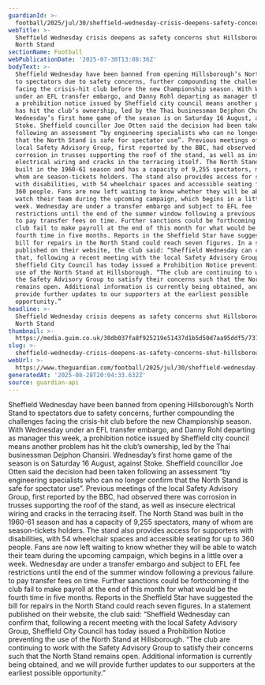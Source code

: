 ```yaml
---
guardianId: >-
  football/2025/jul/30/sheffield-wednesday-crisis-deepens-safety-concerns-shut-hillsborough-north-stand
webTitle: >-
  Sheffield Wednesday crisis deepens as safety concerns shut Hillsborough’s
  North Stand
sectionName: Football
webPublicationDate: '2025-07-30T13:08:36Z'
bodyText: >-
  Sheffield Wednesday have been banned from opening Hillsborough’s North Stand
  to spectators due to safety concerns, further compounding the challenges
  facing the crisis-hit club before the new Championship season. With Wednesday
  under an EFL transfer embargo, and Danny Rohl departing as manager this week,
  a prohibition notice issued by Sheffield city council means another problem
  has hit the club’s ownership, led by the Thai businessman Dejphon Chansiri.
  Wednesday’s first home game of the season is on Saturday 16 August, against
  Stoke. Sheffield councillor Joe Otten said the decision had been taken
  following an assessment “by engineering specialists who can no longer confirm
  that the North Stand is safe for spectator use”. Previous meetings of the
  local Safety Advisory Group, first reported by the BBC, had observed there was
  corrosion in trusses supporting the roof of the stand, as well as insecure
  electrical wiring and cracks in the terracing itself. The North Stand was
  built in the 1960-61 season and has a capacity of 9,255 spectators, many of
  whom are season-tickets holders. The stand also provides access for supporters
  with disabilities, with 54 wheelchair spaces and accessible seating for up to
  360 people. Fans are now left waiting to know whether they will be able to
  watch their team during the upcoming campaign, which begins in a little over a
  week. Wednesday are under a transfer embargo and subject to EFL fee
  restrictions until the end of the summer window following a previous failure
  to pay transfer fees on time. Further sanctions could be forthcoming if the
  club fail to make payroll at the end of this month for what would be the
  fourth time in five months. Reports in the Sheffield Star have suggested the
  bill for repairs in the North Stand could reach seven figures. In a statement
  published on their website, the club said: “Sheffield Wednesday can confirm
  that, following a recent meeting with the local Safety Advisory Group,
  Sheffield City Council has today issued a Prohibition Notice preventing the
  use of the North Stand at Hillsborough. “The club are continuing to work with
  the Safety Advisory Group to satisfy their concerns such that the North Stand
  remains open. Additional information is currently being obtained, and we will
  provide further updates to our supporters at the earliest possible
  opportunity.”
headline: >-
  Sheffield Wednesday crisis deepens as safety concerns shut Hillsborough’s
  North Stand
thumbnail: >-
  https://media.guim.co.uk/30db037fa8f925219e51437d1b5d50d7aa95ddf5/737_261_4023_3218/500.jpg
slug: >-
  sheffield-wednesday-crisis-deepens-as-safety-concerns-shut-hillsboroughs-north-stand
webUrl: >-
  https://www.theguardian.com/football/2025/jul/30/sheffield-wednesday-crisis-deepens-safety-concerns-shut-hillsborough-north-stand
generatedAt: '2025-08-28T20:04:33.632Z'
source: guardian-api
---
```

Sheffield Wednesday have been banned from opening Hillsborough’s North Stand to spectators due to safety concerns, further compounding the challenges facing the crisis-hit club before the new Championship season. With Wednesday under an EFL transfer embargo, and Danny Rohl departing as manager this week, a prohibition notice issued by Sheffield city council means another problem has hit the club’s ownership, led by the Thai businessman Dejphon Chansiri. Wednesday’s first home game of the season is on Saturday 16 August, against Stoke. Sheffield councillor Joe Otten said the decision had been taken following an assessment “by engineering specialists who can no longer confirm that the North Stand is safe for spectator use”. Previous meetings of the local Safety Advisory Group, first reported by the BBC, had observed there was corrosion in trusses supporting the roof of the stand, as well as insecure electrical wiring and cracks in the terracing itself. The North Stand was built in the 1960-61 season and has a capacity of 9,255 spectators, many of whom are season-tickets holders. The stand also provides access for supporters with disabilities, with 54 wheelchair spaces and accessible seating for up to 360 people. Fans are now left waiting to know whether they will be able to watch their team during the upcoming campaign, which begins in a little over a week. Wednesday are under a transfer embargo and subject to EFL fee restrictions until the end of the summer window following a previous failure to pay transfer fees on time. Further sanctions could be forthcoming if the club fail to make payroll at the end of this month for what would be the fourth time in five months. Reports in the Sheffield Star have suggested the bill for repairs in the North Stand could reach seven figures. In a statement published on their website, the club said: “Sheffield Wednesday can confirm that, following a recent meeting with the local Safety Advisory Group, Sheffield City Council has today issued a Prohibition Notice preventing the use of the North Stand at Hillsborough. “The club are continuing to work with the Safety Advisory Group to satisfy their concerns such that the North Stand remains open. Additional information is currently being obtained, and we will provide further updates to our supporters at the earliest possible opportunity.”
